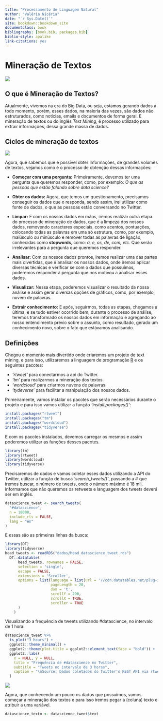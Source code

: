 ```yaml
--- 
title: "Processamento de Linguagem Natural"
author: "Valéria Nicéria"
date: "`r Sys.Date()`"
site: bookdown::bookdown_site
documentclass: book
bibliography: [book.bib, packages.bib]
biblio-style: apalike
link-citations: yes
---
```

# Mineração de Textos

![](_bookdown_files/bookdown_files/figure-html/mineracao.png)

## O que é Mineração de Textos?

Atualmente, vivemos na era do Big Data, ou seja, estamos gerando dados a todo momento, porém, esses dados, na maioria das vezes, são dados não estruturados, como notícias, emails e documentos de forma geral. E mineração de textos ou do inglês _Text Mining_, é processo utilizado para extrair informações, dessa grande massa de dados.

## Ciclos de mineração de textos

![](_bookdown_files/bookdown_files/figure-html/ciclo_mineracao.png)

Agora, que sabemos que é possível obter informações, de grandes volumes de textos, vejamos como é o processo de obtenção dessas informações:

- **Começar com uma pergunta:**
    Primeiramente, devemos ter uma pergunta que queremos responder, como, por exemplo: _O que as pessoas que estão falando sobre data science?_

- **Obter os dados:**
  Agora, que temos um questionamento, precisamos conseguir os dados que o responda, sendo assim, irei utilizar como fonte de dados, o que as pessoas estão conversando no Twitter.

- **Limpar:**
  E com os nossos dados em mãos, iremos realizar outra etapa do processo de mineração de dados, que é a limpeza dos nossos dados, removendo caracteres especiais, como acentos, pontuações, colocando todas as palavras em uma só estrutura, como, por exemplo, maiúsculo ou minúsculo e remover todas as palavras de ligação, conhecidas como **stopwords**, como: _a, e, os, de, com, etc_. Que serão irrelevantes para a pergunta que queremos responder.
  
- **Analisar:**
  Com os nossos dados prontos, iremos realizar uma das partes mais divertidas, que é analisar os nossos dados, onde iremos aplicar diversas técnicas e verificar se com o dados que possuímos, poderemos responder à pergunta que nos motivou a analisar esses dados.

- **Visualizar:**
  Nessa etapa, poderemos visualizar o resultado da nossa análise e assim gerar diversas opções de gráficos, como, por exemplo, nuvem de palavras.

- **Extrair conhecimento:**
  E após, seguirmos, todas as etapas, chegamos a última, e se tudo estiver ocorrido bem, durante o processo de análise, teremos transformado os nossos dados em informação e agregando ao nosso entendimento prévio sobre o assunto, como resultado, gerado um conhecimento novo, sobre o fato que estávamos analisando.
  

## Definições

Chegou o momento mais divertido onde criaremos um projeto de text mining, e para isso, utilizaremos a linguagem de programação [R](https://cran.r-project.org/) e os seguintes pacotes:

- _'rtweet'_ para conectarmos a api do Twitter.
- _'tm'_ para realizarmos a mineração dos textos.
- _'wordcloud'_ para criarmos nuvens de palavras.
- _'tydeverse'_ para facilitar a manipulação dos nossos dados.
  

Primeiramente, vamos instalar os pacotes que serão necessários durante o projeto e para isso vamos utilizar a função _'install.packages()'_:

```r
install.packages("rtweet")
install.packages("tm")
install.packages("wordcloud")
install.packages("tidyverse")
```

E com os pacotes instalados, devemos carregar os mesmos e assim poderemos utilizar as funções desses pacotes.

```r
library(tm)
library(rtweet)
library(wordcloud)
library(tidyverse)
```

Precisaremos de dados e vamos coletar esses dados utilizando a API do Twitter, utilizar a função de busca _'search_tweets()'_, passando a # que iremos buscar, o número de tweets, onde o número máximo é 18 mil, informamos que não queremos os retweets e languagem dos tweets deverá ser em inglês. 

```r
datascience_tweet <- search_tweets(
  "#datascience",
  n = 18000,
  include_rts = FALSE,
  lang = "en"
)
```

E essas são as primeiras linhas da busca:
```r
library(DT)
library(tidyverse)
head_tweets <- readRDS("dados/head_datascience_tweet.rds")
  DT::datatable(
      head_tweets, rownames = FALSE,
      selection = 'single',
      escape = FALSE,
      extensions = 'Scroller',
      options = list(language = list(url = '//cdn.datatables.net/plug-ins/1.10.11/i18n/Portuguese-Brasil.json'),
                     pageLength = 20,
                     dom = 't',
                     scrollY = 290,
                     scrollX = TRUE,
                     scroller = TRUE
      )
    )
```

Visualizando a frequência de tweets utilizando #datascience, no intervalo de 1 hora:

```r
datascience_tweet %>% 
  ts_plot("3 hours") +
  ggplot2::theme_minimal() +
  ggplot2::theme(plot.title = ggplot2::element_text(face = "bold")) +
  ggplot2::labs(
    x = NULL, y = NULL,
    title = "Frequência de #datascience no Twitter",
    subtitle = "Tweets no intervalo de 3 horas",
    caption = "\nSource: Dados coletados do Twitter's REST API via rtweet"
  )
```

![](_bookdown_files/bookdown_files/figure-html/freq_twitter_1hora.png)

Agora, que conhecendo um pouco os dados que possuímos, vamos começar a mineração dos textos e para isso iremos pegar a (coluna) texto e atribuir a uma variável.
 

```r
datascience_texto <- datascience_tweet$text
```
